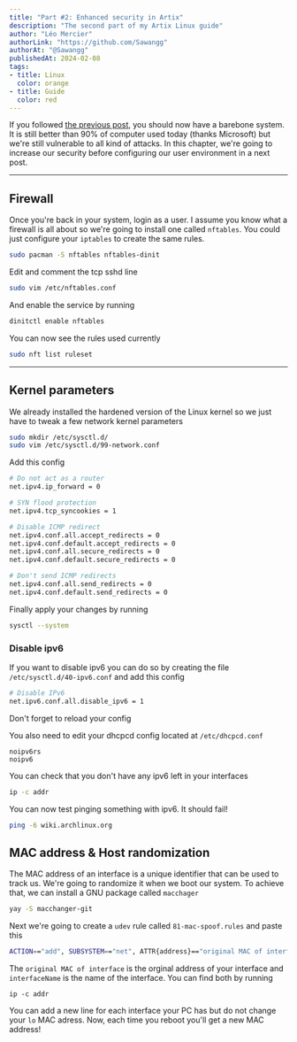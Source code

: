 ```yaml
---
title: "Part #2: Enhanced security in Artix"
description: "The second part of my Artix Linux guide"
author: "Léo Mercier"
authorLink: "https://github.com/Sawangg"
authorAt: "@Sawangg"
publishedAt: 2024-02-08
tags:
- title: Linux
  color: orange
- title: Guide
  color: red
---
```


If you followed [the previous post](/posts/guide-to-artix), you should now have a barebone system. It is still better than 90% of computer used today (thanks Microsoft) but we're still vulnerable to all kind of attacks. In this chapter, we're going to increase our security before configuring our user environment in a next post.

***

## Firewall

Once you're back in your system, login as a user. I assume you know what a firewall is all about so we're going to install one called `nftables`. You could just configure your `iptables` to create the same rules.
```sh
sudo pacman -S nftables nftables-dinit
```

Edit and comment the tcp sshd line
```sh
sudo vim /etc/nftables.conf
```

And enable the service by running
```sh
dinitctl enable nftables
```

You can now see the rules used currently
```sh
sudo nft list ruleset
```

***

## Kernel parameters

We already installed the hardened version of the Linux kernel so we just have to tweak a few network kernel parameters
```sh
sudo mkdir /etc/sysctl.d/
sudo vim /etc/sysctl.d/99-network.conf
```

Add this config
```sh
# Do not act as a router
net.ipv4.ip_forward = 0

# SYN flood protection
net.ipv4.tcp_syncookies = 1

# Disable ICMP redirect
net.ipv4.conf.all.accept_redirects = 0
net.ipv4.conf.default.accept_redirects = 0
net.ipv4.conf.all.secure_redirects = 0
net.ipv4.conf.default.secure_redirects = 0

# Don't send ICMP redirects
net.ipv4.conf.all.send_redirects = 0
net.ipv4.conf.default.send_redirects = 0
```

Finally apply your changes by running
```sh
sysctl --system
```

### Disable ipv6

If you want to disable ipv6 you can do so by creating the file `/etc/sysctl.d/40-ipv6.conf` and add this config
```sh
# Disable IPv6
net.ipv6.conf.all.disable_ipv6 = 1
```

Don't forget to reload your config

You also need to edit your dhcpcd config located at `/etc/dhcpcd.conf`
```
noipv6rs
noipv6
```

You can check that you don't have any ipv6 left in your interfaces
```sh
ip -c addr
```

You can now test pinging something with ipv6. It should fail!
```sh
ping -6 wiki.archlinux.org
```

## MAC address & Host randomization

The MAC address of an interface is a unique identifier that can be used to track us. We're going to randomize it when we boot our system. To achieve that, we can install a GNU package called `macchager`
```sh
yay -S macchanger-git
```

Next we're going to create a `udev` rule called `81-mac-spoof.rules` and paste this
```sh
ACTION=="add", SUBSYSTEM=="net", ATTR{address}=="original MAC of interface", RUN+="/usr/bin/macchanger -r interfaceName"
```

The `original MAC of interface` is the orginal address of your interface and `interfaceName` is the name of the interface. You can find both by running
```
ip -c addr
```

You can add a new line for each interface your PC has but do not change your `lo` MAC adress. Now, each time you reboot you'll get a new MAC address!

